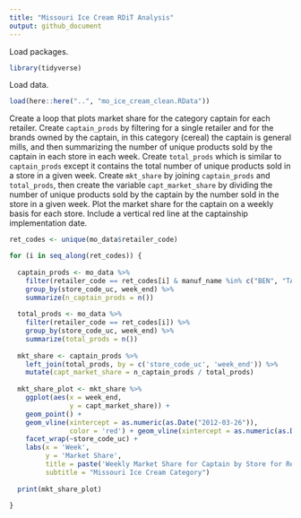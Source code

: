 ```yaml
---
title: "Missouri Ice Cream RDiT Analysis"
output: github_document
---
```


Load packages.
```r
library(tidyverse)
```

Load data.
```r
load(here::here("..", "mo_ice_cream_clean.RData"))
```

Create a loop that plots market share for the category captain for each retailer.
Create `captain_prods` by filtering for a single retailer and for the brands owned by the 
captain, in this category (cereal) the captain is general mills, and then summarizing the
number of unique products sold by the captain in each store in each week. 
Create `total_prods` which is similar to `captain_prods` except it contains the total number of
unique products sold in a store in a given week. Create `mkt_share` by joining `captain_prods` 
and `total_prods`, then create the variable `capt_market_share` by dividing the number of unique
products sold by the captain by the number sold in the store in a given week. Plot the market 
share for the captain on a weekly basis for each store. Include a vertical red line at the 
captainship implementation date.
```r
ret_codes <- unique(mo_data$retailer_code)

for (i in seq_along(ret_codes)) {
  
  captain_prods <- mo_data %>%
    filter(retailer_code == ret_codes[i] & manuf_name %in% c("BEN", "TAL", "BRE", "UNI")) %>%
    group_by(store_code_uc, week_end) %>%
    summarize(n_captain_prods = n())
  
  total_prods <- mo_data %>%
    filter(retailer_code == ret_codes[i]) %>%
    group_by(store_code_uc, week_end) %>%
    summarize(total_prods = n())
  
  mkt_share <- captain_prods %>%
    left_join(total_prods, by = c('store_code_uc', 'week_end')) %>%
    mutate(capt_market_share = n_captain_prods / total_prods)
  
  mkt_share_plot <- mkt_share %>%
    ggplot(aes(x = week_end, 
               y = capt_market_share)) +
    geom_point() +
    geom_vline(xintercept = as.numeric(as.Date("2012-03-26")), 
               color = 'red') + geom_vline(xintercept = as.numeric(as.Date("2013-03-25"))) +
    facet_wrap(~store_code_uc) +
    labs(x = 'Week',
         y = 'Market Share',
         title = paste('Weekly Market Share for Captain by Store for Retailer', ret_codes[i]),
         subtitle = "Missouri Ice Cream Category")
  
  print(mkt_share_plot)
  
}
```


